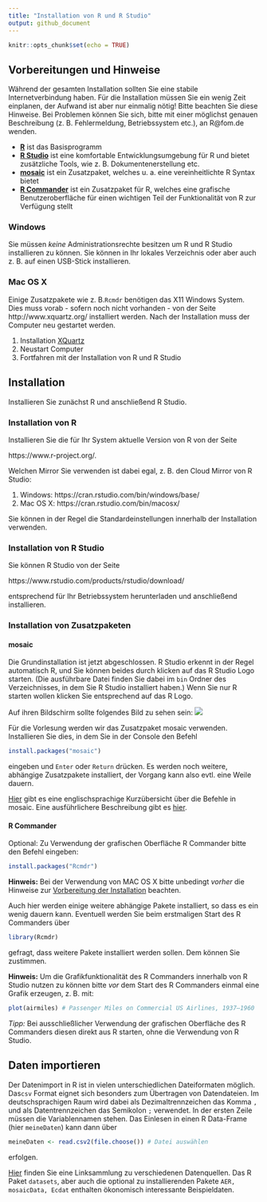 ```yaml
---
title: "Installation von R und R Studio"
output: github_document
---
```


```r
knitr::opts_chunk$set(echo = TRUE)
```

## Vorbereitungen und Hinweise
Während der gesamten Installation sollten Sie eine stabile Internetverbindung haben. Für die Installation müssen Sie ein wenig Zeit einplanen, der Aufwand ist aber nur einmalig nötig! Bitte beachten Sie diese Hinweise. Bei Problemen können Sie sich, bitte mit einer möglichst genauen Beschreibung (z. B. Fehlermeldung, Betriebssystem etc.), an R@fom.de wenden.

* [**R**](https://www.r-project.org/) ist das Basisprogramm
* [**R Studio**](https://www.rstudio.com/) ist eine komfortable Entwicklungsumgebung für R und bietet zusätzliche Tools, wie z. B. Dokumentenerstellung etc.
* [**mosaic**]((https://cran.r-project.org/web/packages/mosaic/)) ist ein Zusatzpaket, welches u. a. eine vereinheitlichte R Syntax bietet
* [**R Commander**](http://socserv.socsci.mcmaster.ca/jfox/Misc/Rcmdr/) ist ein Zusatzpaket für R, welches eine grafische Benutzeroberfläche für einen wichtigen Teil der Funktionalität von R zur Verfügung stellt


### Windows
Sie müssen *keine* Administrationsrechte besitzen um R und R Studio installieren zu können. Sie können in Ihr lokales Verzeichnis oder aber auch z. B. auf einen USB-Stick installieren. 

### Mac OS X {#anchor}
Einige Zusatzpakete wie z. B.`Rcmdr` benötigen das X11 Windows System. Dies muss vorab - sofern noch nicht vorhanden - von der Seite http://www.xquartz.org/ installiert werden. Nach der Installation muss der Computer neu gestartet werden.

1.  Installation [XQuartz](http://www.xquartz.org/)
2.  Neustart Computer
3.  Fortfahren mit der Installation von R und R Studio


## Installation 
Installieren Sie zunächst R und anschließend R Studio.

### Installation von R
Installieren Sie die für Ihr System aktuelle Version von R von der Seite 

https://www.r-project.org/. 

Welchen Mirror Sie verwenden ist dabei egal, z. B. den Cloud Mirror von R Studio:

1.  Windows: https://cran.rstudio.com/bin/windows/base/
2.  Mac OS X: https://cran.rstudio.com/bin/macosx/

Sie können in der Regel die Standardeinstellungen innerhalb der Installation verwenden.

### Installation von R Studio
Sie können R Studio von der Seite

https://www.rstudio.com/products/rstudio/download/

entsprechend für Ihr Betriebssystem herunterladen und anschließend installieren.

### Installation von Zusatzpaketen

#### mosaic
Die Grundinstallation ist jetzt abgeschlossen. R Studio erkennt in der Regel automatisch R, und Sie können beides durch klicken auf das R Studio Logo starten. (Die ausführbare Datei finden Sie dabei im `bin` Ordner des Verzeichnisses, in dem Sie R Studio installiert haben.) Wenn Sie nur R starten wollen klicken Sie entsprechend auf das R Logo. 

Auf ihren Bildschirm sollte folgendes Bild zu sehen sein:
![](RStudio-Screenshot.png)

Für die Vorlesung werden wir das Zusatzpaket mosaic verwenden. Installieren Sie dies, in dem Sie in der Console den Befehl
```r
install.packages("mosaic")
```
eingeben und `Enter` oder `Return` drücken. Es werden noch weitere, abhängige Zusatzpakete installiert, der Vorgang kann also evtl. eine Weile dauern.

[Hier](https://cran.r-project.org/web/packages/mosaic/vignettes/MinimalR.pdf) gibt es eine englischsprachige Kurzübersicht über die Befehle in mosaic. Eine ausführlichere Beschreibung gibt es [hier](https://github.com/ProjectMOSAIC/LittleBooks/blob/master/StudentGuide/MOSAIC-StudentGuide.pdf).

#### R Commander
Optional: Zu Verwendung der grafischen Oberfläche R Commander bitte den Befehl eingeben:
```r
install.packages("Rcmdr")
```

**Hinweis:** Bei der Verwendung von MAC OS X bitte unbedingt *vorher* die Hinweise zur [Vorbereitung der Installation](#anchor) beachten. 

Auch hier werden einige weitere abhängige Pakete installiert, so dass es ein wenig dauern kann. Eventuell werden Sie beim erstmaligen Start des R Commanders über
```r
library(Rcmdr)
```
gefragt, dass weitere Pakete installiert werden sollen. Dem können Sie zustimmen.

**Hinweis:** Um die Grafikfunktionalität des R Commanders innerhalb von R Studio nutzen zu können bitte *vor* dem Start des R Commanders einmal eine Grafik erzeugen, z. B. mit:
```r
plot(airmiles) # Passenger Miles on Commercial US Airlines, 1937–1960
```
*Tipp:* Bei ausschließlicher Verwendung der grafischen Oberfläche des R Commanders diesen direkt aus R starten, ohne die Verwendung von R Studio.


## Daten importieren
Der Datenimport in R ist in vielen unterschiedlichen Dateiformaten möglich. Das`csv` Format eignet sich besonders zum Übertragen von Datendateien. Im deutschsprachigen Raum wird dabei als Dezimaltrennzeichen das Komma `,` und als Datentrennzeichen das Semikolon `;` verwendet. In der ersten Zeile müssen die Variablennamen stehen. Das Einlesen in einen R Data-Frame (hier `meineDaten`) kann dann über
```r
meineDaten <- read.csv2(file.choose()) # Datei auswählen
```
erfolgen.


[Hier](https://www.fom.de/forschung/institute/ifes/studium-und-lehre.html#!acc=datenquellen) finden Sie eine Linksammlung zu verschiedenen Datenquellen. Das R Paket `datasets`, aber auch die optional zu installierenden Pakete `AER, mosaicData, Ecdat` enthalten ökonomisch interessante Beispieldaten.


